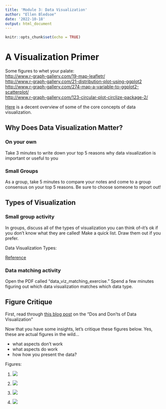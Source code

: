 ```yaml
---
title: 'Module 3: Data Visualization'
author: "Ellen Bledsoe"
date: '2022-10-18'
output: html_document
---
```


```r
knitr::opts_chunk$set(echo = TRUE)
```

# A Visualization Primer

Some figures to whet your palate:\
<http://www.r-graph-gallery.com/19-map-leafletr/>\
<http://www.r-graph-gallery.com/21-distribution-plot-using-ggplot2>\
<http://www.r-graph-gallery.com/274-map-a-variable-to-ggplot2-scatterplot/>\
<http://www.r-graph-gallery.com/123-circular-plot-circlize-package-2/>

[Here](https://extremepresentation.typepad.com/files/choosing-a-good-chart-09.pdf) is a decent overview of some of the core concepts of data visualization.

## Why Does Data Visualization Matter?

### On your own 
Take 3 minutes to write down your top 5 reasons why data visualization is important or useful to you

### Small Groups
As a group, take 5 minutes to compare your notes and come to a group consensus on your top 5 reasons. Be sure to choose someone to report out!

## Types of Visualization

### Small group activity

In groups, discuss all of the types of visualization you can think of--it's ok if you don't know what they are called! Make a quick list. Draw them out if you prefer.

Data Visualization Types:

[Reference](https://extremepresentation.typepad.com/files/choosing-a-good-chart-09.pdf)

### Data matching activity

Open the PDF called "data_viz_matching_exercise." Spend a few minutes figuring out which data visualization matches which data type.

## Figure Critique

First, read through [this blog post](https://humansofdata.atlan.com/2019/02/dos-donts-data-visualization/) on the "Dos and Don'ts of Data Visualization"

Now that you have some insights, let's critique these figures below. Yes, these are actual figures in the wild...

-   what aspects don't work
-   what aspects do work
-   how how you present the data?

Figures:

1.  ![](https://raw.githubusercontent.com/keatonwilson/biostats/master/Images/3d-column-chart-of-awesome.png)

2.  ![](https://raw.githubusercontent.com/keatonwilson/biostats/master/Images/Bling_fig3.jpg)

3.  ![](https://raw.githubusercontent.com/keatonwilson/biostats/master/Images/cawley_fig1.jpg)

4.  ![](https://raw.githubusercontent.com/keatonwilson/biostats/master/Images/roeder_fig4.jpg)
